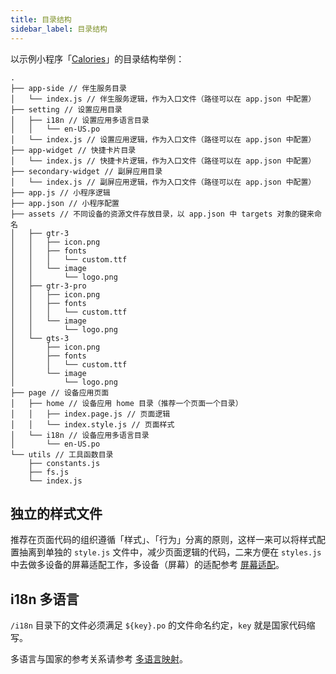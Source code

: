 ```yaml
---
title: 目录结构
sidebar_label: 目录结构
---
```


以示例小程序「[Calories](../../samples/app/calories.md)」的目录结构举例：

```tree
.
├── app-side // 伴生服务目录
│   └── index.js // 伴生服务逻辑，作为入口文件（路径可以在 app.json 中配置）
├── setting // 设置应用目录
│   ├── i18n // 设置应用多语言目录
│   │   └── en-US.po
│   └── index.js // 设置应用逻辑，作为入口文件（路径可以在 app.json 中配置）
├── app-widget // 快捷卡片目录
│   └── index.js // 快捷卡片逻辑，作为入口文件（路径可以在 app.json 中配置）
├── secondary-widget // 副屏应用目录
│   └── index.js // 副屏应用逻辑，作为入口文件（路径可以在 app.json 中配置）
├── app.js // 小程序逻辑
├── app.json // 小程序配置
├── assets // 不同设备的资源文件存放目录，以 app.json 中 targets 对象的键来命名
│   ├── gtr-3
│   │   ├── icon.png
│   │   ├── fonts
│   │   │   └── custom.ttf
│   │   └── image
│   │       └── logo.png
│   ├── gtr-3-pro
│   │   ├── icon.png
│   │   ├── fonts
│   │   │   └── custom.ttf
│   │   └── image
│   │       └── logo.png
│   └── gts-3
│       ├── icon.png
│       ├── fonts
│       │   └── custom.ttf
│       └── image
│           └── logo.png
├── page // 设备应用页面
│   ├── home // 设备应用 home 目录（推荐一个页面一个目录）
│   │   ├── index.page.js // 页面逻辑
│   │   └── index.style.js // 页面样式
│   └── i18n // 设备应用多语言目录
│       └── en-US.po
└── utils // 工具函数目录
    ├── constants.js
    ├── fs.js
    └── index.js
```

## 独立的样式文件

推荐在页面代码的组织遵循「样式」、「行为」分离的原则，这样一来可以将样式配置抽离到单独的 `style.js` 文件中，减少页面逻辑的代码，二来方便在 `styles.js` 中去做多设备的屏幕适配工作，多设备（屏幕）的适配参考 [屏幕适配](../best-practice/multi-screen-adaption.mdx)。

## i18n 多语言

`/i18n` 目录下的文件必须满足 `${key}.po` 的文件命名约定，`key` 就是国家代码缩写。

多语言与国家的参考关系请参考 [多语言映射](../../reference/related-resources/language-list.mdx)。
